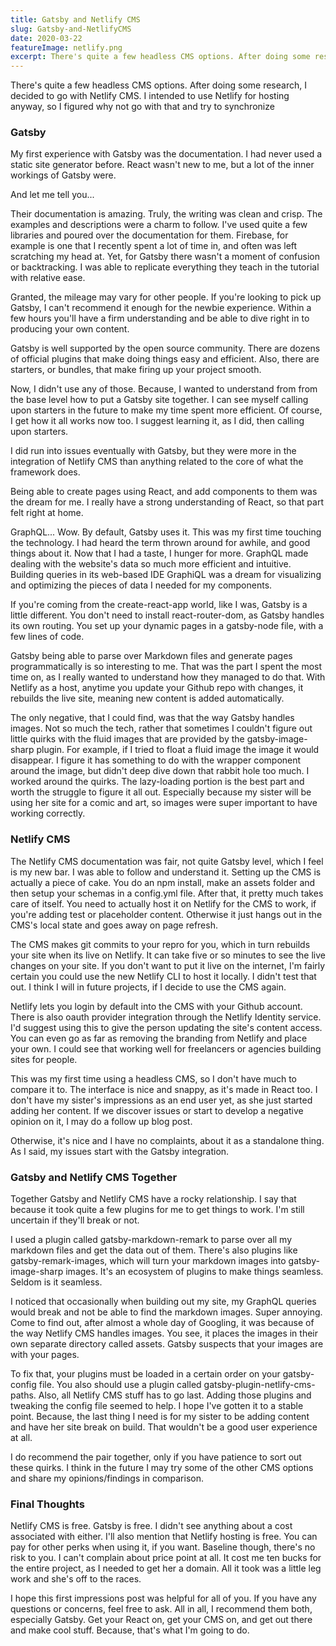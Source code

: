 ```yaml
---
title: Gatsby and Netlify CMS
slug: Gatsby-and-NetlifyCMS
date: 2020-03-22
featureImage: netlify.png
excerpt: There's quite a few headless CMS options. After doing some research, I decided to go with Netlify CMS. I intended to use Netlify for hosting anyway, so I figured why not go with that and try to synchronize.
---
```


There's quite a few headless CMS options. After doing some research, I decided to go with Netlify CMS. I intended to use Netlify for hosting anyway, so I figured why not go with that and try to synchronize

### Gatsby

My first experience with Gatsby was the documentation. I had never used a static site generator before. React wasn't new to me, but a lot of the inner workings of Gatsby were.

And let me tell you...

Their documentation is amazing. Truly, the writing was clean and crisp. The examples and descriptions were a charm to follow. I've used quite a few libraries and poured over the documentation for them. Firebase, for example is one that I recently spent a lot of time in, and often was left scratching my head at. Yet, for Gatsby there wasn't a moment of confusion or backtracking. I was able to replicate everything they teach in the tutorial with relative ease.

Granted, the mileage may vary for other people. If you're looking to pick up Gatsby, I can't recommend it enough for the newbie experience. Within a few hours you'll have a firm understanding and be able to dive right in to producing your own content.

Gatsby is well supported by the open source community. There are dozens of official plugins that make doing things easy and efficient. Also, there are starters, or bundles, that make firing up your project smooth.

Now, I didn't use any of those. Because, I wanted to understand from from the base level how to put a Gatsby site together. I can see myself calling upon starters in the future to make my time spent more efficient. Of course, I get how it all works now too. I suggest learning it, as I did, then calling upon starters.

I did run into issues eventually with Gatsby, but they were more in the integration of Netlify CMS than anything related to the core of what the framework does.

Being able to create pages using React, and add components to them was the dream for me. I really have a strong understanding of React, so that part felt right at home.

GraphQL... Wow. By default, Gatsby uses it. This was my first time touching the technology. I had heard the term thrown around for awhile, and good things about it. Now that I had a taste, I hunger for more. GraphQL made dealing with the website's data so much more efficient and intuitive. Building queries in its web-based IDE GraphiQL was a dream for visualizing and optimizing the pieces of data I needed for my components.

If you're coming from the create-react-app world, like I was, Gatsby is a little different. You don't need to install react-router-dom, as Gatsby handles its own routing. You set up your dynamic pages in a gatsby-node file, with a few lines of code.

Gatsby being able to parse over Markdown files and generate pages programmatically is so interesting to me. That was the part I spent the most time on, as I really wanted to understand how they managed to do that. With Netlify as a host, anytime you update your Github repo with changes, it rebuilds the live site, meaning new content is added automatically.

The only negative, that I could find, was that the way Gatsby handles images. Not so much the tech, rather that sometimes I couldn't figure out little quirks with the fluid images that are provided by the gatsby-image-sharp plugin. For example, if I tried to float a fluid image the image it would disappear. I figure it has something to do with the wrapper component around the image, but didn't deep dive down that rabbit hole too much. I worked around the quirks. The lazy-loading portion is the best part and worth the struggle to figure it all out. Especially because my sister will be using her site for a comic and art, so images were super important to have working correctly.

### Netlify CMS

The Netlify CMS documentation was fair, not quite Gatsby level, which I feel is my new bar. I was able to follow and understand it. Setting up the CMS is actually a piece of cake. You do an npm install, make an assets folder and then setup your schemas in a config.yml file. After that, it pretty much takes care of itself. You need to actually host it on Netlify for the CMS to work, if you're adding test or placeholder content. Otherwise it just hangs out in the CMS's local state and goes away on page refresh.

The CMS makes git commits to your repro for you, which in turn rebuilds your site when its live on Netlify. It can take five or so minutes to see the live changes on your site. If you don't want to put it live on the internet, I'm fairly certain you could use the new Netlify CLI to host it locally. I didn't test that out. I think I will in future projects, if I decide to use the CMS again.

Netlify lets you login by default into the CMS with your Github account. There is also oauth provider integration through the Netlify Identity service. I'd suggest using this to give the person updating the site's content access. You can even go as far as removing the branding from Netlify and place your own. I could see that working well for freelancers or agencies building sites for people.

This was my first time using a headless CMS, so I don't have much to compare it to. The interface is nice and snappy, as it's made in React too. I don't have my sister's impressions as an end user yet, as she just started adding her content. If we discover issues or start to develop a negative opinion on it, I may do a follow up blog post.

Otherwise, it's nice and I have no complaints, about it as a standalone thing. As I said, my issues start with the Gatsby integration.

### Gatsby and Netlify CMS Together

Together Gatsby and Netlify CMS have a rocky relationship. I say that because it took quite a few plugins for me to get things to work. I'm still uncertain if they'll break or not.

I used a plugin called gatsby-markdown-remark to parse over all my markdown files and get the data out of them. There's also plugins like gatsby-remark-images, which will turn your markdown images into gatsby-image-sharp images. It's an ecosystem of plugins to make things seamless. Seldom is it seamless.

I noticed that occasionally when building out my site, my GraphQL queries would break and not be able to find the markdown images. Super annoying. Come to find out, after almost a whole day of Googling, it was because of the way Netlify CMS handles images. You see, it places the images in their own separate directory called assets. Gatsby suspects that your images are with your pages.

To fix that, your plugins must be loaded in a certain order on your gatsby-config file. You also should use a plugin called gatsby-plugin-netlify-cms-paths. Also, all Netlify CMS stuff has to go last. Adding those plugins and tweaking the config file seemed to help. I hope I've gotten it to a stable point. Because, the last thing I need is for my sister to be adding content and have her site break on build. That wouldn't be a good user experience at all.

I do recommend the pair together, only if you have patience to sort out these quirks. I think in the future I may try some of the other CMS options and share my opinions/findings in comparison.

### Final Thoughts

Netlify CMS is free. Gatsby is free. I didn't see anything about a cost associated with either. I'll also mention that Netlify hosting is free. You can pay for other perks when using it, if you want. Baseline though, there's no risk to you. I can't complain about price point at all. It cost me ten bucks for the entire project, as I needed to get her a domain. All it took was a little leg work and she's off to the races.

I hope this first impressions post was helpful for all of you. If you have any questions or concerns, feel free to ask. All in all, I recommend them both, especially Gatsby. Get your React on, get your CMS on, and get out there and make cool stuff. Because, that's what I'm going to do.
